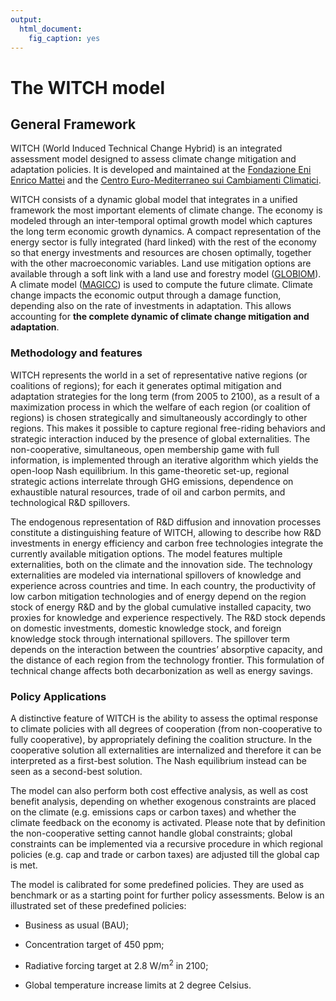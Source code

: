 ```yaml
---
output: 
  html_document: 
    fig_caption: yes
---
```


# The WITCH model

## General Framework

WITCH (World Induced Technical Change Hybrid) is an integrated assessment model designed to assess climate change mitigation and adaptation policies.
It is developed and maintained at the [Fondazione Eni Enrico Mattei](http://www.feem.it) and the [Centro Euro-Mediterraneo sui Cambiamenti Climatici](http://www.cmcc.it). 

WITCH consists of a dynamic global model that integrates in a unified framework the most important elements of climate change.
The economy is modeled through an inter-temporal optimal growth model which captures the long term economic growth dynamics.
A compact representation of the energy sector is fully integrated (hard linked) with the rest of the economy so that energy
investments and resources are chosen optimally, together with the other macroeconomic variables. Land use mitigation options
are available through a soft link with a land use and forestry model ([GLOBIOM](http://www.iiasa.ac.at/web/home/research/modelsData/GLOBIOM/GLOBIOM.en.html)).
A climate model ([MAGICC](http://www.magicc.org)) is used to compute the future climate.
Climate change impacts the economic output through a damage function, depending also
on the rate of investments in adaptation.
This allows accounting for **the complete dynamic of climate change mitigation and adaptation**.

### Methodology and features

WITCH represents the world in a set of representative native regions (or coalitions of regions);
for each it generates optimal mitigation and adaptation strategies for the long term (from 2005 to 2100),
as a result of a maximization process in which the welfare of each region (or coalition of regions)
is chosen strategically and simultaneously accordingly to other regions.
This makes it possible to capture regional
free-riding behaviors and strategic interaction induced by the presence of global externalities.
The non-cooperative, simultaneous, open membership game with full information,
is implemented through an iterative algorithm which yields the open-loop Nash equilibrium.
In this game-theoretic set-up, regional strategic actions interrelate through GHG emissions, dependence
on exhaustible natural resources, trade of oil and carbon permits, and technological R&D spillovers.

The endogenous representation of R&D diffusion and innovation processes constitute a distinguishing feature of WITCH,
allowing to describe how R&D investments in energy efficiency and carbon free technologies integrate the currently
available mitigation options. The model features multiple externalities, both on the climate and the innovation side.
The technology externalities are modeled via international spillovers of knowledge and experience across countries and time.
In each country, the productivity of low carbon mitigation technologies and of energy depend on the region stock
of energy R&D and by the global cumulative installed capacity, two proxies for knowledge and experience respectively.
The R&D stock depends on domestic investments, domestic knowledge stock, and foreign knowledge stock through international spillovers.
The spillover term  depends on the interaction between the countries’ absorptive capacity,
and the distance of each region from the technology frontier. This formulation of technical change affects
both decarbonization as well as energy savings.


### Policy Applications


A distinctive feature of WITCH is the ability to assess the optimal response to climate policies
with all degrees of cooperation (from non-cooperative to fully cooperative),
by appropriately defining the coalition structure.
In the cooperative solution all externalities are internalized and therefore it can be interpreted as a first-best solution.
The Nash equilibrium instead can be seen as a second-best solution. 

The model can also perform both cost effective analysis, as well as cost benefit analysis,
depending on whether exogenous constraints are placed on the climate (e.g. emissions caps or carbon taxes)
and whether the climate feedback on the economy is activated. Please note that by definition
the non-cooperative setting cannot handle global constraints; global constraints can be implemented
via a recursive procedure in which regional policies (e.g. cap and trade or carbon taxes) are adjusted
till the global cap is met.

The model is calibrated for some predefined policies. They are used as benchmark or as 
a starting point for further policy assessments. Below is an illustrated set of these predefined policies:

*  Business as usual (BAU);

*  Concentration target of 450 ppm;

*  Radiative forcing target at 2.8 W/m^2^ in 2100;

*  Global temperature increase limits at 2 degree Celsius.
